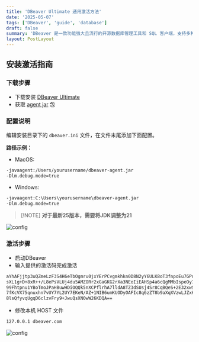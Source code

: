 ```yaml
---
title: 'DBeaver Ultimate 通用激活方法'
date: '2025-05-07'
tags: ['DBeaver', 'guide', 'database']
draft: false
summary: 'DBeaver 是一款功能强大且流行的开源数据库管理工具和 SQL 客户端，支持多种数据库系统，目前已成为许多开发者和数据库管理员的首选工具之一。社区版已能满足大多数基本需求，而旗舰版则提供了更多高级功能。'
layout: PostLayout
---
```


## 安装激活指南

### 下载步骤

- 下载安装 [DBeaver Ultimate](https://dbeaver.com/dbeaver-ultimate/)
- 获取 [agent jar](https://1drv.ms/u/s!Atf-z4aXHKwckTxu695meh8prDSn?e=bXfk6R) 包

### 配置说明

编辑安装目录下的 `dbeaver.ini` 文件，在文件末尾添加下面配置。

**路径示例：**

- MacOS:

```bash
-javaagent:/Users/yourusername/dbeaver-agent.jar
-Dlm.debug.mode=true
```

- Windows:

```bash
-javaagent:C:\Users\yourusername\dbeaver-agent.jar
-Dlm.debug.mode=true
```

> [!NOTE] **对于最新25版本，需要将JDK调整为21**

![config](https://image.jxzsite.com/i/2025/05/08/m71zue.png)

### 激活步骤

- 启动DBeaver
- 输入提供的激活码完成激活

```bash
aYhAFjjtp3uQZmeLzF3S4H6eTbOgmru0jxYErPCvgmkhkn0D8N2yY6ULK8oT3fnpoEu7GPny7csN
sXL1g+D+8xR++/L8ePsVLUj4du5AMZORr2xGaGKG2rXa3NEoIiEAHSp4a6cQgMMbIspeOy7dYWX6
99Fhtpnu1YBoTmoJPaHBuwHDiOQQk5nXCPflrhA7lldA8TZ3dSUsj4Sr8CqBQeS+2E32xwSniymK
7fKcVX75qnuxhn7vUY7YL2UY7EKeN/AZ+1NIB6umKUODyOAFIc8q6zZT8b9aXqXVzwLJZxHbEgcO
8lsQfyvqUgqD6clzvFry9+JwuQsXN0wW26KDQA==
```

- 修改本机 HOST 文件

```bash
127.0.0.1 dbeaver.com
```

![config](https://image.jxzsite.com/i/2025/05/08/m729eu.png)

